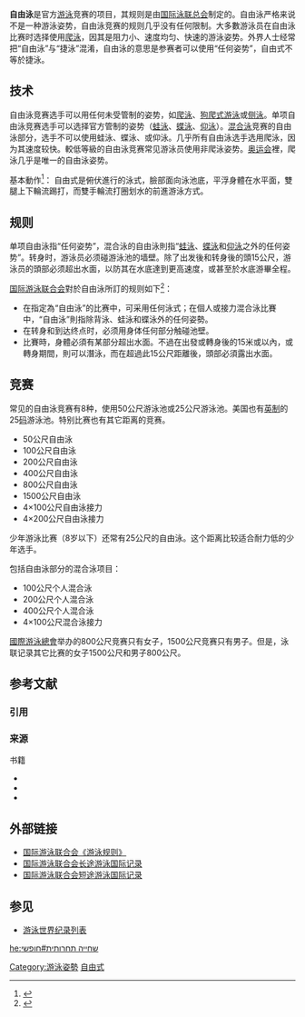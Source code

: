 {{noteTA
|T = zh-hans:自由泳; zh-hant:自由式;
|1 
|2 = zh-cn:爬泳; zh-hk:捷泳; zh-sg:捷泳; zh-tw:捷泳;
|3 = zh-cn:米; zh-tw:公尺;
}}

{{Otheruses
|subject = 游泳竞赛项目
|other = 自由泳竞赛常见的游泳姿势 | 爬泳
}}

'''自由泳'''是官方[[游泳|游泳]]竞赛的项目，其规则是由[[国际业余游泳联合总会|国际泳联总会]]制定的。自由泳严格来说不是一种游泳姿势，自由泳竞赛的规则几乎没有任何限制。大多數游泳员在自由泳比赛时选择使用[[爬泳|爬泳]]，因其是阻力小、速度均匀、快速的游泳姿势。外界人士经常把“自由泳”与“捷泳”混淆，自由泳的意思是参赛者可以使用“任何姿势”，自由式不等於捷泳。

== 技术 ==
自由泳竞赛选手可以用任何未受管制的姿势，如[[爬泳|爬泳]]、[[狗爬式游泳|狗爬式游泳]]或[[侧泳|侧泳]]。单项自由泳竞赛选手可以选择官方管制的姿势（[[蛙泳|蛙泳]]、[[蝶泳|蝶泳]]、[[仰泳|仰泳]]）。[[混合泳|混合泳]]竞赛的自由泳部分，选手不可以使用蛙泳、蝶泳、或仰泳。几乎所有自由泳选手选用爬泳，因为其速度较快。較低等級的自由泳竞赛常见游泳员使用非爬泳姿势。[[奥运会|奥运会]]裡，爬泳几乎是唯一的自由泳姿势。

基本動作<ref>{{cite web|url=https://hopapapool.com/%E9%BB%9E%E6%B8%B8%E8%87%AA%E7%94%B1%E5%BC%8F%EF%BC%9F4%E5%80%8B%E5%BF%85%E5%AD%B8%E6%8A%80%E5%B7%A7%E5%8F%8A%E6%8F%9B%E6%B0%A3%E7%9A%84%E7%AB%85%E9%96%80/|title=點游自由式？4個必學技巧及換氣的竅門|}}</ref>：
自由式是俯伏進行的泳式，臉部面向泳池底，平浮身體在水平面，雙腿上下輪流踢打，而雙手輪流打圈划水的前進游泳方式。

== 规则 ==
单项自由泳指“任何姿势”，混合泳的自由泳則指“[[蛙泳|蛙泳]]、[[蝶泳|蝶泳]]和[[仰泳|仰泳]]之外的任何姿势”。转身时，游泳员必须碰游泳池的墙壁。除了出发後和转身後的頭15公尺，游泳员的頭部必须超出水面，以防其在水底達到更高速度，或甚至於水底游畢全程。

[[国际游泳联合会|国际游泳联合会]]對於自由泳所訂的规则如下<ref>{{cite web|url=http://www.fina.org/H2O/index.php?option=com_content&view=article&id=282:sw-5-freestyle&catid=82:swimming-rules&Itemid=184|publisher=[[国际游泳联合会|国际游泳联合会]]|title=Swimming Rules: Freestyle|deadurl=yes|archiveurl=https://web.archive.org/web/20110603071503/http://www.fina.org/H2O/index.php?option=com_content&view=article&id=282:sw-5-freestyle&catid=82:swimming-rules&Itemid=184|archivedate=2011-06-03}}</ref>：
* 在指定為“自由泳”的比赛中，可采用任何泳式；在個人或接力混合泳比賽中，“自由泳”則指除背泳、蛙泳和蝶泳外的任何姿勢。
* 在转身和到达终点时，必须用身体任何部分触碰池壁。
* 比賽時，身體必須有某部分超出水面。不過在出發或轉身後的15米或以內，或轉身期間，則可以潛泳，而在超過此15公尺距離後，頭部必須露出水面。

== 竞赛 == 
常见的自由泳竞赛有8种，使用50公尺游泳池或25公尺游泳池。美国也有[[英制|英制]]的25[[码|码]]游泳池。特别比赛也有其它距离的竞赛。
* 50公尺自由泳
* 100公尺自由泳
* 200公尺自由泳
* 400公尺自由泳
* 800公尺自由泳
* 1500公尺自由泳
* 4×100公尺自由泳接力
* 4×200公尺自由泳接力

少年游泳比赛（8岁以下）还常有25公尺的自由泳。这个距离比较适合耐力低的少年选手。

包括自由泳部分的混合泳项目：
* 100公尺个人混合泳
* 200公尺个人混合泳
* 400公尺个人混合泳
* 4×100公尺混合泳接力

[[國際游泳總會|國際游泳總會]]举办的800公尺竞赛只有女子，1500公尺竞赛只有男子。但是，泳联记录其它比赛的女子1500公尺和男子800公尺。

== 参考文献 ==
=== 引用 ===
{{Reflist}}

=== 来源 ===
{{refbegin}}
; 书籍
* {{cite book
 |last = Hines 
 |first = Emmett W. 
 |year = 1998
 |title = Fitness Swimming
 |publisher = Human Kinetics Publishers
 |ISBN = 0-88011-656-0
}}
* {{cite book
 |last = Laughlin 
 |first = Terry
 |authorlink = :en:Terry Laughlin
 |year = 2001
 |title = Swimming Made Easy: The Total Immersion Way for Any Swimmer to Achieve Fluency, Ease, and Speed in Any Stroke
 |url = https://archive.org/details/triathlonswimmin0000laug
 |publisher = Total Immersion Inc
 |ISBN = 1-931009-01-5
}}
* {{cite book
 |last = Colwin 
 |first = Cecil
 |year = 2002
 |title = Breakthrough Swimming 
 |url = https://archive.org/details/breakthroughswim0000colw
 |publisher = Human Kinetics Publishers
 |ISBN = 0-7360-3777-2
}}
{{refend}}

== 外部链接 ==
* [https://resources.fina.org/fina/document/2021/01/12/b3885f9b-630a-4390-861d-4e7f6031f4a4/2017_2021_swimming_16032018.pdf 国际游泳联合会《游泳规则》]
* [https://web.archive.org/web/20060208033054/http://www.fina.org/main/records/FINA%20LC%20WORLD%20RECORD.pdf 国际游泳联合会长途游泳国际记录]
* [https://web.archive.org/web/20060218212552/http://www.fina.org/main/records/FINA%20SC%20WORLD%20RECORD.pdf 国际游泳联合会短途游泳国际记录]

== 参见 ==
{{Portal box|体育|奥运会}}
* [[游泳世界纪录列表|游泳世界纪录列表]]

{{游泳姿势}}

[[Category:游泳姿勢|Category:游泳姿勢]]
[[Category:自由式|]]

[[he:שחייה_תחרותית#חופשי|he:שחייה תחרותית#חופשי]]